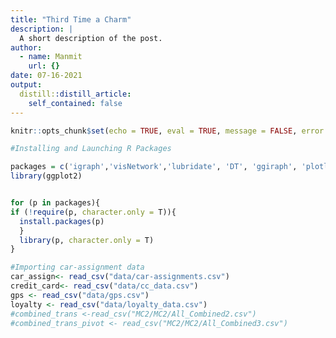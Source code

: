 ```yaml
---
title: "Third Time a Charm"
description: |
  A short description of the post.
author:
  - name: Manmit
    url: {}
date: 07-16-2021
output:
  distill::distill_article:
    self_contained: false
---
```



```r
knitr::opts_chunk$set(echo = TRUE, eval = TRUE, message = FALSE, error = FALSE, fig.retina = 3)
```

```r
#Installing and Launching R Packages

packages = c('igraph','visNetwork','lubridate', 'DT', 'ggiraph', 'plotly', 'tidyverse', 'raster', 'sf', 'tmap', 'clock', 'rgdal','dplyr','sugrrants', 'hms', 'esquisse','Radviz', 'crosstalk','timetk', 'tidygraph', 'ggraph', 'ggrepel', 'psych', 'htmltools')
library(ggplot2)


for (p in packages){
if (!require(p, character.only = T)){
  install.packages(p)
  }
  library(p, character.only = T)
}
```

```r
#Importing car-assignment data
car_assign<- read_csv("data/car-assignments.csv")
credit_card<- read_csv("data/cc_data.csv")
gps <- read_csv("data/gps.csv")
loyalty <- read_csv("data/loyalty_data.csv")
#combined_trans <-read_csv("MC2/MC2/All_Combined2.csv")
#combined_trans_pivot <- read_csv("MC2/MC2/All_Combined3.csv")

``` 

